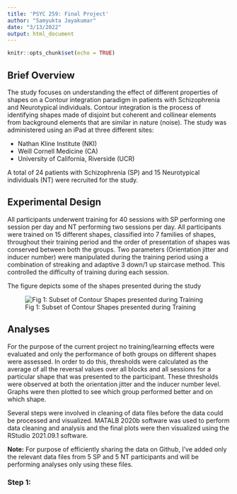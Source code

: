 ```yaml
---
title: 'PSYC 259: Final Project'
author: "Samyukta Jayakumar"
date: "3/13/2022"
output: html_document
---
```


```r
knitr::opts_chunk$set(echo = TRUE)
```

## Brief Overview

The study focuses on understanding the effect of different properties of shapes on a Contour integration paradigm in patients with Schizophrenia and Neurotypical individuals. Contour integration is the process of identifying shapes made of disjoint but coherent and collinear elements from background elements that are similar in nature (noise). The study was administered using an iPad at three different sites: 

* Nathan Kline Institute (NKI) 
* Weill Cornell Medicine (CA) 
* University of California, Riverside (UCR)

A total of 24 patients with Schizophrenia (SP) and 15 Neurotypical individuals (NT) were recruited for the study. 

## Experimental Design

All participants underwent training for 40 sessions with SP performing one session per day and NT performing two sessions per day. All participants were trained on 15 different shapes, classified into 7 families of shapes, throughout their training period and the order of presentation of shapes was conserved between both the groups. Two parameters (Orientation jitter and inducer number) were manipulated during the training period using a combination of streaking and adaptive 3 down/1 up staircase method. This controlled the difficulty of training during each session. 

The figure depicts some of the shapes presented during the study

![Fig 1: Subset of Contour Shapes presented during Training](images/Contour_Shapes.png)

## Analyses

For the purpose of the current project no training/learning effects were evaluated and only the performance of both groups on different shapes were assessed. In order to do this, thresholds were calculated as the average of all the reversal values over all blocks and all sessions for a particular shape that was presented to the participant. These thresholds were observed at both the orientation jitter and the inducer number level. Graphs were then plotted to see which group performed better and on which shape. 

Several steps were involved in cleaning of data files before the data could be processed and visualized. MATALB 2020b software was used to perform data cleaning and analysis and the final plots were then visualized using the RStudio 2021.09.1 software.

**Note:** For purpose of efficiently sharing the data on Github, I've added only the relevant data files from 5 SP and 5 NT participants and will be performing analyses only using these files. 

### Step 1:


